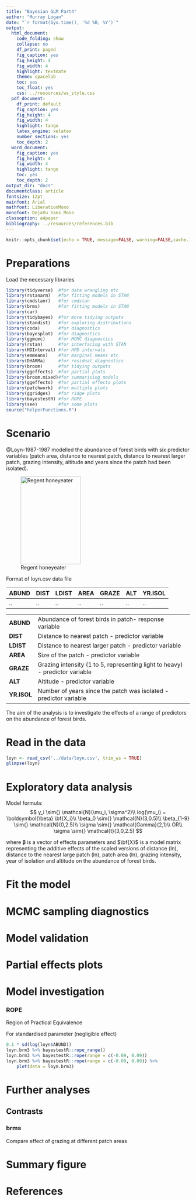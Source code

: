 ```yaml
---
title: "Bayesian GLM Part4"
author: "Murray Logan"
date: "`r format(Sys.time(), '%d %B, %Y')`"
output:
  html_document:
    code_folding: show
    collapse: no
    df_print: paged
    fig_caption: yes
    fig_height: 4
    fig_width: 4
    highlight: textmate
    theme: spacelab
    toc: yes
    toc_float: yes
    css: ../resources/ws_style.css
  pdf_document:
    df_print: default
    fig_caption: yes
    fig_height: 4
    fig_width: 4
    highlight: tango
    latex_engine: xelatex
    number_sections: yes
    toc_depth: 2
  word_document:
    fig_caption: yes
    fig_height: 4
    fig_width: 4
    highlight: tango
    toc: yes
    toc_depth: 2
output_dir: "docs"
documentclass: article
fontsize: 12pt
mainfont: Arial
mathfont: LiberationMono
monofont: DejaVu Sans Mono
classoption: a4paper
bibliography: ../resources/references.bib
---
```


```r
knitr::opts_chunk$set(echo = TRUE, message=FALSE, warning=FALSE,cache.lazy = FALSE, tidy='styler')
```

# Preparations

Load the necessary libraries

```r
library(tidyverse)  #for data wrangling etc
library(rstanarm)   #for fitting models in STAN
library(cmdstanr)   #for cmdstan
library(brms)       #for fitting models in STAN
library(car)
library(tidybayes)  #for more tidying outputs
library(standist)   #for exploring distributions
library(coda)       #for diagnostics
library(bayesplot)  #for diagnostics
library(ggmcmc)     #for MCMC diagnostics
library(rstan)      #for interfacing with STAN
library(HDInterval) #for HPD intervals
library(emmeans)    #for marginal means etc
library(DHARMa)     #for residual diagnostics
library(broom)      #for tidying outputs
library(ggeffects)  #for partial plots
library(broom.mixed)#for summarising models
library(ggeffects)  #for partial effects plots
library(patchwork)  #for multiple plots
library(ggridges)   #for ridge plots 
library(bayestestR) #for ROPE
library(see)        #for some plots
source("helperFunctions.R")
```

# Scenario
 
@Loyn-1987-1987 modelled the abundance of forest birds with six predictor
variables (patch area, distance to nearest patch, distance to nearest
larger patch, grazing intensity, altitude and years since the patch had
been isolated).

![Regent honeyeater](../resources/regent_honeyeater_small.jpg){width="165" height="240"}

Format of loyn.csv data file

ABUND   DIST   LDIST   AREA   GRAZE   ALT   YR.ISOL
------- ------ ------- ------ ------- ----- ---------
..      ..     ..      ..     ..      ..    ..

------------- ------------------------------------------------------------------------------
**ABUND**     Abundance of forest birds in patch- response variable
**DIST**      Distance to nearest patch - predictor variable
**LDIST**     Distance to nearest larger patch - predictor variable
**AREA**      Size of the patch - predictor variable
**GRAZE**     Grazing intensity (1 to 5, representing light to heavy) - predictor variable
**ALT**       Altitude - predictor variable
**YR.ISOL**   Number of years since the patch was isolated - predictor variable
------------- ------------------------------------------------------------------------------

The aim of the analysis is to investigate the effects of a range of predictors on the abundance of forest birds.

# Read in the data

```r
loyn <- read_csv('../data/loyn.csv', trim_ws = TRUE)
glimpse(loyn)
```

# Exploratory data analysis


Model formula:
$$
y_i \sim{} \mathcal{N}(\mu_i, \sigma^2)\\
log(\mu_i) = \boldsymbol{\beta} \bf{X_i}\\
\beta_0 \sim{} \mathcal{N}(3,0.5)\\
\beta_{1-9} \sim{} \mathcal{N}(0,2.5)\\
\sigma \sim{} \mathcal{Gamma}(2,1)\\
OR\\
\sigma \sim{} \mathcal{t}(3,0,2.5)
$$

where $\boldsymbol{\beta}$ is a vector of effects parameters and $\bf{X}$ is a model matrix representing the additive effects of
the scaled versions of distance (ln), distance to the nearest large patch (ln), patch area (ln), grazing intensity, year of isolation and 
altitude on the abundance of forest birds.


# Fit the model {.tabset .tabset-faded}



# MCMC sampling diagnostics {.tabset .tabset-faded}




# Model validation {.tabset .tabset-faded}



# Partial effects plots {.tabset .tabset-faded}


# Model investigation {.tabset .tabset-faded}



### ROPE
Region of Practical Equivalence

For standardised parameter (negligible effect)

```r
0.1 * sd(log(loyn$ABUND))
loyn.brm3 %>% bayestestR::rope_range()
loyn.brm3 %>% bayestestR::rope(range = c(-0.09, 0.09))
loyn.brm3 %>% bayestestR::rope(range = c(-0.09, 0.09)) %>%
    plot(data = loyn.brm3)
```


# Further analyses {.tabset .tabset-faded}



## Contrasts {.tabset .tabset-pills}

### brms

Compare effect of grazing at different patch areas




# Summary figure {.tabset .tabset-faded}




# References
